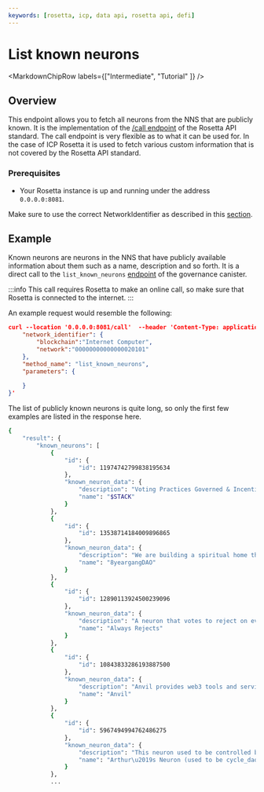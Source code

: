```yaml
---
keywords: [rosetta, icp, data api, rosetta api, defi]
---
```



# List known neurons

<MarkdownChipRow labels={["Intermediate", "Tutorial"  ]} />

## Overview
This endpoint allows you to fetch all neurons from the NNS that are publicly known.  It is the implementation of the [/call endpoint](https://docs.cdp.coinbase.com/rosetta/reference/call) of the Rosetta API standard. The call endpoint is very flexible as to what it can be used for. In the case of ICP Rosetta it is used to fetch various custom information that is not covered by the Rosetta API standard.

### Prerequisites

- Your Rosetta instance is up and running under the address `0.0.0.0:8081`.

Make sure to use the correct NetworkIdentifier as described in this [section](/docs/developer-docs/defi/rosetta/icp_rosetta/data_api/network.mdx). 

## Example

Known neurons are neurons in the NNS that have publicly available information about them such as a name, description and so forth. It is a direct call to the `list_known_neurons` [endpoint](https://dashboard.internetcomputer.org/canister/rrkah-fqaaa-aaaaa-aaaaq-cai#list_known_neurons) of the governance canister.

:::info
This call requires Rosetta to make an online call, so make sure that Rosetta is connected to the internet.
:::

An example request would resemble the following:

```json
curl --location '0.0.0.0:8081/call'  --header 'Content-Type: application/json' --data '{
    "network_identifier": {
        "blockchain":"Internet Computer",
        "network":"00000000000000020101"
    },
    "method_name": "list_known_neurons",
    "parameters": {
        
    }
}'
```

The list of publicly known neurons is quite long, so only the first few examples are listed in the response here. 


```bash
{
    "result": {
        "known_neurons": [
            {
                "id": {
                    "id": 11974742799838195634
                },
                "known_neuron_data": {
                    "description": "Voting Practices Governed & Incentivized by the $STACK DAO",
                    "name": "$STACK"
                }
            },
            {
                "id": {
                    "id": 13538714184009896865
                },
                "known_neuron_data": {
                    "description": "We are building a spiritual home that truly belongs to the ICP 8yeargang community",
                    "name": "8yeargangDAO"
                }
            },
            {
                "id": {
                    "id": 12890113924500239096
                },
                "known_neuron_data": {
                    "description": "A neuron that votes to reject on every proposal.",
                    "name": "Always Rejects"
                }
            },
            {
                "id": {
                    "id": 10843833286193887500
                },
                "known_neuron_data": {
                    "description": "Anvil provides web3 tools and services",
                    "name": "Anvil"
                }
            },
            {
                "id": {
                    "id": 5967494994762486275
                },
                "known_neuron_data": {
                    "description": "This neuron used to be controlled by cycle_dao. It is now controlled by an individual, Arthur Falls. It will vote on all proposals. Subjects of concern for the controller are protocol stability, healthy economics, token holder rights, node provider incentivisation, better governance, DFINITY accountability, and DFINITY non-participation in the application layer. ",
                    "name": "Arthur\u2019s Neuron (used to be cycle_dao)"
                }
            },
            ...
```